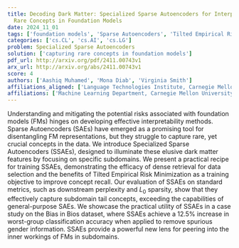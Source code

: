 ```yaml
---
title: Decoding Dark Matter: Specialized Sparse Autoencoders for Interpreting
  Rare Concepts in Foundation Models
date: 2024_11_01
tags: ['foundation models', 'Sparse Autoencoders', 'Tilted Empirical Risk Minimization', 'classification accuracy', 'concept recall', 'data selection', 'Bias in Bios dataset', 'interpretability methods', 'Specialized Sparse Autoencoders']
categories: ['cs.CL', 'cs.AI', 'cs.LG']
problem: Specialized Sparse Autoencoders
solution: ['capturing rare concepts in foundation models']
pdf_url: http://arxiv.org/pdf/2411.00743v1
arx_url: http://arxiv.org/abs/2411.00743v1
score: 4
authors: ['Aashiq Muhamed', 'Mona Diab', 'Virginia Smith']
affiliations_aligned: ['Language Technologies Institute, Carnegie Mellon University', 'Language Technologies Institute, Carnegie Mellon University', 'Machine Learning Department, Carnegie Mellon University']
affiliations: ['Machine Learning Department, Carnegie Mellon University', 'Language Technologies Institute, Carnegie Mellon University']
---
```



Understanding and mitigating the potential risks associated with foundation
models (FMs) hinges on developing effective interpretability methods. Sparse
Autoencoders (SAEs) have emerged as a promising tool for disentangling FM
representations, but they struggle to capture rare, yet crucial concepts in the
data. We introduce Specialized Sparse Autoencoders (SSAEs), designed to
illuminate these elusive dark matter features by focusing on specific
subdomains. We present a practical recipe for training SSAEs, demonstrating the
efficacy of dense retrieval for data selection and the benefits of Tilted
Empirical Risk Minimization as a training objective to improve concept recall.
Our evaluation of SSAEs on standard metrics, such as downstream perplexity and
$L_0$ sparsity, show that they effectively capture subdomain tail concepts,
exceeding the capabilities of general-purpose SAEs. We showcase the practical
utility of SSAEs in a case study on the Bias in Bios dataset, where SSAEs
achieve a 12.5\% increase in worst-group classification accuracy when applied
to remove spurious gender information. SSAEs provide a powerful new lens for
peering into the inner workings of FMs in subdomains.